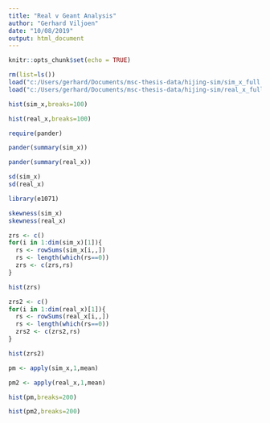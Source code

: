 ---
title: "Real v Geant Analysis"
author: "Gerhard Viljoen"
date: "10/08/2019"
output: html_document
---

```{r setup, include=FALSE}
knitr::opts_chunk$set(echo = TRUE)
```


```{r}
rm(list=ls())
load("c:/Users/gerhard/Documents/msc-thesis-data/hijing-sim/sim_x_full.rdata")
load("c:/Users/gerhard/Documents/msc-thesis-data/hijing-sim/real_x_full.rdata")
```



```{r}
hist(sim_x,breaks=100)
```



```{r}
hist(real_x,breaks=100)
```


```{r}
require(pander)

pander(summary(sim_x))
```


```{r}
pander(summary(real_x))
```



```{r}
sd(sim_x)
sd(real_x)
```

```{r}
library(e1071) 

skewness(sim_x)
skewness(real_x)
```



```{r}
zrs <- c()
for(i in 1:dim(sim_x)[1]){
  rs <- rowSums(sim_x[i,,])
  rs <- length(which(rs==0))
  zrs <- c(zrs,rs)
}

hist(zrs)
```



```{r}
zrs2 <- c()
for(i in 1:dim(real_x)[1]){
  rs <- rowSums(real_x[i,,])
  rs <- length(which(rs==0))
  zrs2 <- c(zrs2,rs)
}

hist(zrs2)
```



```{r}

pm <- apply(sim_x,1,mean)

pm2 <- apply(real_x,1,mean)

```

```{r}
hist(pm,breaks=200)
```

```{r}
hist(pm2,breaks=200)
```























